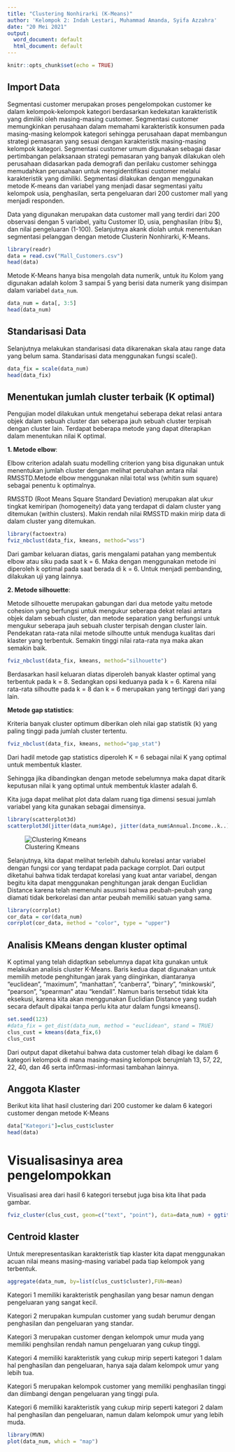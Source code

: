 ---
title: "Clustering Nonhirarki (K-Means)"
author: 'Kelompok 2: Indah Lestari, Muhammad Amanda, Syifa Azzahra'
date: "20 Mei 2021"
output:
  word_document: default
  html_document: default
---

```{r setup, include=FALSE}
knitr::opts_chunk$set(echo = TRUE)
```

## Import Data
Segmentasi customer merupakan proses pengelompokan customer ke dalam kelompok-kelompok kategori berdasarkan kedekatan karakteristik yang dimiliki oleh masing-masing customer. Segmentasi customer memungkinkan perusahaan dalam memahami karakteristik konsumen pada masing-masing kelompok kategori sehingga perusahaan dapat membangun strategi pemasaran yang sesuai dengan karakteristik masing-masing kelompok kategori. Segmentasi customer umum digunakan sebagai dasar pertimbangan pelaksanaan strategi pemasaran yang banyak dilakukan oleh perusahaan didasarkan pada demografi dan perilaku customer sehingga memudahkan perusahaan untuk mengidentifikasi customer melalui karakteristik yang dimiliki. Segmentasi dilakukan dengan menggunakan metode K-means dan variabel yang menjadi dasar segmentasi yaitu kelompok usia, penghasilan, serta pengeluaran dari 200 customer mall yang menjadi responden.


Data yang digunakan merupakan data customer mall yang terdiri dari 200 observasi dengan 5 variabel, yaitu Customer ID, usia, penghasilan (ribu $), dan nilai pengeluaran (1-100). Selanjutnya akank diolah untuk menentukan segmentasi pelanggan dengan metode Clusterin Nonhirarki, K-Means.

```{r import 1}
library(readr)
data = read.csv("Mall_Customers.csv")
head(data)
```

Metode K-Means hanya bisa mengolah data numerik, untuk itu Kolom yang digunakan adalah kolom 3 sampai 5 yang berisi data numerik yang disimpan dalam variabel `data_num`.

```{r import 2}
data_num = data[, 3:5]
head(data_num)
```

## Standarisasi Data

Selanjutnya melakukan standarisasi data dikarenakan skala atau range data yang belum sama. Standarisasi data menggunakan fungsi scale().

```{r Standarisasi}
data_fix = scale(data_num)
head(data_fix)
```


## Menentukan jumlah cluster terbaik (K optimal)

Pengujian model dilakukan untuk mengetahui seberapa dekat relasi antara objek dalam sebuah cluster dan seberapa jauh sebuah cluster terpisah dengan cluster lain. Terdapat beberapa metode yang dapat diterapkan dalam menentukan nilai K optimal.

**1. Metode elbow**:

Elbow criterion adalah suatu modelling criterion yang bisa digunakan untuk menentukan jumlah cluster dengan melihat perubahan antara nilai RMSSTD.Metode elbow menggunakan nilai total wss (whitin sum square) sebagai penentu k optimalnya. 

RMSSTD (Root Means Square Standard Deviation) merupakan alat ukur tingkat kemiripan (homogeneity) data yang terdapat di dalam cluster yang ditemukan (within clusters). Makin rendah nilai RMSSTD makin mirip data di dalam cluster yang ditemukan.


```{r elbow, echo=FALSE}
library(factoextra)
fviz_nbclust(data_fix, kmeans, method="wss")
```

Dari gambar keluaran diatas, garis mengalami patahan yang membentuk elbow atau siku pada saat k = 6. Maka dengan menggunakan metode ini diperoleh k optimal pada saat berada di k = 6. Untuk menjadi pembanding, dilakukan uji yang lainnya.

**2. Metode silhouette**:

Metode silhouette merupakan gabungan dari dua metode yaitu metode cohesion yang berfungsi untuk mengukur seberapa dekat relasi antara objek dalam sebuah cluster, dan metode separation yang berfungsi untuk mengukur seberapa jauh sebuah cluster terpisah dengan cluster lain. Pendekatan rata-rata nilai metode silhoutte untuk menduga kualitas dari klaster yang terbentuk. Semakin tinggi nilai rata-rata nya maka akan semakin baik. 

```{r silhouette, echo=FALSE}
fviz_nbclust(data_fix, kmeans, method="silhouette")
```

Berdasarkan hasil keluaran diatas diperoleh banyak klaster optimal yang terbentuk pada k = 8. Sedangkan opsi keduanya pada k = 6. Karena nilai rata-rata silhoutte pada k = 8 dan k = 6 merupakan yang tertinggi dari yang lain.

**Metode gap statistics**:

Kriteria banyak cluster optimum diberikan oleh nilai gap statistik (k) yang paling tinggi pada jumlah cluster tertentu.

```{r gap, echo=FALSE}
fviz_nbclust(data_fix, kmeans, method="gap_stat")
```

Dari hadil metode gap statistics diperoleh K = 6 sebagai nilai K yang optimal untuk membentuk klaster. 

Sehingga jika dibandingkan dengan metode sebelumnya maka dapat ditarik keputusan nilai k yang optimal untuk membentuk klaster adalah 6.

Kita juga dapat melihat plot data dalam ruang tiga dimensi sesuai jumlah variabel yang kita gunakan sebagai dimensinya.

```{r plot, echo=FALSE}
library(scatterplot3d)
scatterplot3d(jitter(data_num$Age), jitter(data_num$Annual.Income..k..), jitter(data_num$Spending.Score..1.100.))
```


![Clustering Kmeans](E:/UNJ/Kuliah/Semester 6/Statling/Data/Clustering-Nonhirarki--K-Means.gif)

Selanjutnya, kita dapat melihat terlebih dahulu korelasi antar variabel dengan fungsi cor yang terdapat pada package corrplot. Dari output diketahui bahwa tidak terdapat korelasi yang kuat antar variabel, dengan begitu kita dapat menggunakan penghitungan jarak dengan Euclidian Distance karena telah memenuhi asusmsi bahwa peubah-peubah yang diamati tidak berkorelasi dan antar peubah memiliki satuan yang sama.
 


```{r cor, echo=FALSE}
library(corrplot)
cor_data = cor(data_num)
corrplot(cor_data, method = "color", type = "upper")
```



## Analisis KMeans dengan kluster optimal

K optimal yang telah didaptkan sebelumnya dapat kita gunakan untuk melakukan analisis cluster K-Means. Baris kedua dapat digunakan untuk memilih metode penghitungan jarak yang diinginkan, diantaranya "euclidean", "maximum", "manhattan", "canberra", "binary", "minkowski", "pearson", "spearman" atau "kendall". Namun baris tersebut tidak kita eksekusi, karena kita akan menggunakan Euclidian Distance yang sudah secara default dipakai tanpa perlu kita atur dalam fungsi kmeans().
 
```{r KMeans}
set.seed(123)
#data_fix = get_dist(data_num, method = "euclidean", stand = TRUE)
clus_cust = kmeans(data_fix,6)
clus_cust
```

Dari output dapat diketahui bahwa data customer telah dibagi ke dalam 6 kategori kelompok di mana masing-masing kelompok berujmlah 13, 57, 22, 22, 40, dan 46  serta inf0rmasi-informasi tambahan lainnya.

## Anggota Klaster 

Berikut kita lihat hasil clustering dari 200 customer ke dalam 6 kategori customer dengan metode K-Means

```{r anggota kluster}
data["Kategori"]=clus_cust$cluster
head(data)
```



# Visualisasinya area pengelompokkan

Visualisasi area dari hasil 6 kategori tersebut juga bisa kita lihat pada gambar.

```{r clus viz, echo=FALSE}
fviz_cluster(clus_cust, geom=c("text", "point"), data=data_num) + ggtitle("Segmentasi Customer Mall - 6 Klaster")
```




## Centroid klaster

Untuk merepresentasikan karakteristik tiap klaster kita dapat menggunakan acuan nilai means masing-masing variabel pada tiap kelompok yang terbentuk.

```{r Centroid klaster}
aggregate(data_num, by=list(clus_cust$cluster),FUN=mean)
```

Kategori 1 memiliki karakteristik penghasilan yang besar namun dengan pengeluaran yang sangat kecil.

Kategori 2 merupakan kumpulan customer yang sudah berumur dengan penghasilan dan pengeluaran yang standar.

Kategori 3 merupakan customer dengan kelompok umur muda yang memiliki penghsilan rendah namun pengeluaran yang cukup tinggi.

Kategori 4 memiliki karakteristik yang cukup mirip seperti kategori 1 dalam hal penghasilan dan pengeluaran, hanya saja dalam kelompok umur yang lebih tua.

Kategori 5 merupakan kelompok customer yang memiliki penghasilan tinggi dan diimbangi dengan pengeluaran yang tinggi pula.

Kategori 6 memiliki karakteristik yang cukup mirip seperti kategori 2 dalam hal penghasilan dan pengeluaran, namun dalam kelompok umur yang lebih muda.




```{r Centroid klaster a}
library(MVN)
plot(data_num, which = "map")
```


